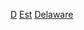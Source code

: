 {{United States topic|prefix=:Category:各年代|suffix=建立}}
[[Category:各年德拉瓦州建立|D]]
[[Category:各年代德拉瓦州|Est]]
[[Category:各年代美國建立|Delaware]]